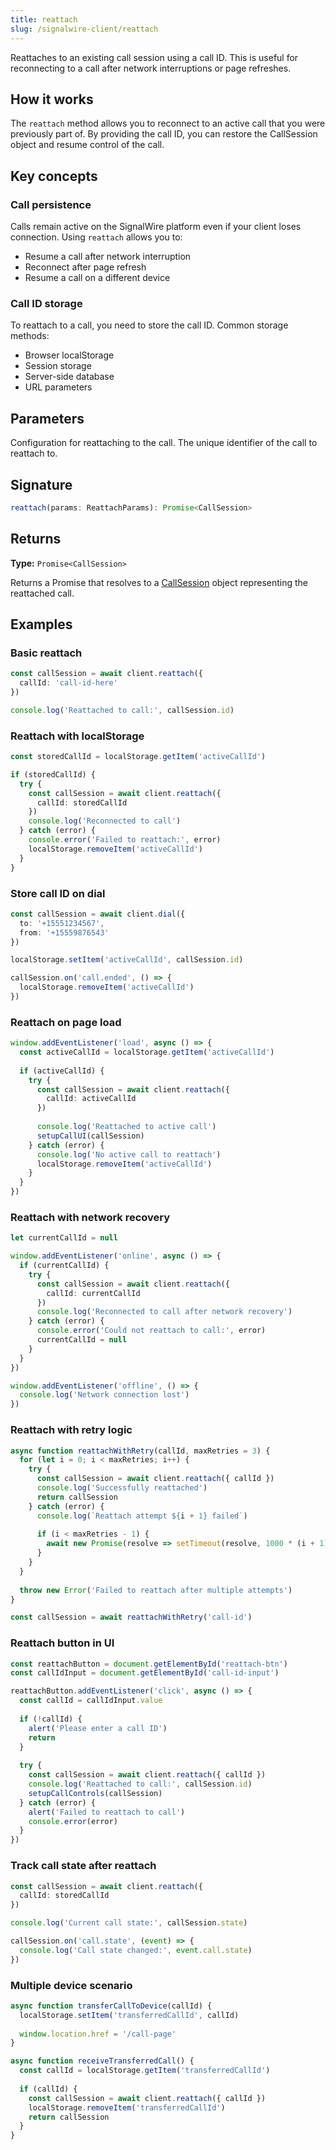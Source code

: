 ```yaml
---
title: reattach
slug: /signalwire-client/reattach
---
```



Reattaches to an existing call session using a call ID. This is useful for reconnecting to a call after network interruptions or page refreshes.

## How it works

The `reattach` method allows you to reconnect to an active call that you were previously part of. By providing the call ID, you can restore the CallSession object and resume control of the call.

## Key concepts

### Call persistence

Calls remain active on the SignalWire platform even if your client loses connection. Using `reattach` allows you to:
- Resume a call after network interruption
- Reconnect after page refresh
- Resume a call on a different device

### Call ID storage

To reattach to a call, you need to store the call ID. Common storage methods:
- Browser localStorage
- Session storage
- Server-side database
- URL parameters

## Parameters

<APIField name="params" type="ReattachParams" required>
  Configuration for reattaching to the call.
</APIField>

<APIField name="params.callId" type="string" required>
  The unique identifier of the call to reattach to.
</APIField>

## Signature

```typescript
reattach(params: ReattachParams): Promise<CallSession>
```

## Returns

**Type:** `Promise<CallSession>`

Returns a Promise that resolves to a [CallSession](/call-session) object representing the reattached call.

## Examples

### Basic reattach

```typescript
const callSession = await client.reattach({
  callId: 'call-id-here'
})

console.log('Reattached to call:', callSession.id)
```

### Reattach with localStorage

```typescript
const storedCallId = localStorage.getItem('activeCallId')

if (storedCallId) {
  try {
    const callSession = await client.reattach({
      callId: storedCallId
    })
    console.log('Reconnected to call')
  } catch (error) {
    console.error('Failed to reattach:', error)
    localStorage.removeItem('activeCallId')
  }
}
```

### Store call ID on dial

```typescript
const callSession = await client.dial({
  to: '+15551234567',
  from: '+15559876543'
})

localStorage.setItem('activeCallId', callSession.id)

callSession.on('call.ended', () => {
  localStorage.removeItem('activeCallId')
})
```

### Reattach on page load

```typescript
window.addEventListener('load', async () => {
  const activeCallId = localStorage.getItem('activeCallId')
  
  if (activeCallId) {
    try {
      const callSession = await client.reattach({
        callId: activeCallId
      })
      
      console.log('Reattached to active call')
      setupCallUI(callSession)
    } catch (error) {
      console.log('No active call to reattach')
      localStorage.removeItem('activeCallId')
    }
  }
})
```

### Reattach with network recovery

```typescript
let currentCallId = null

window.addEventListener('online', async () => {
  if (currentCallId) {
    try {
      const callSession = await client.reattach({
        callId: currentCallId
      })
      console.log('Reconnected to call after network recovery')
    } catch (error) {
      console.error('Could not reattach to call:', error)
      currentCallId = null
    }
  }
})

window.addEventListener('offline', () => {
  console.log('Network connection lost')
})
```

### Reattach with retry logic

```typescript
async function reattachWithRetry(callId, maxRetries = 3) {
  for (let i = 0; i < maxRetries; i++) {
    try {
      const callSession = await client.reattach({ callId })
      console.log('Successfully reattached')
      return callSession
    } catch (error) {
      console.log(`Reattach attempt ${i + 1} failed`)
      
      if (i < maxRetries - 1) {
        await new Promise(resolve => setTimeout(resolve, 1000 * (i + 1)))
      }
    }
  }
  
  throw new Error('Failed to reattach after multiple attempts')
}

const callSession = await reattachWithRetry('call-id')
```

### Reattach button in UI

```typescript
const reattachButton = document.getElementById('reattach-btn')
const callIdInput = document.getElementById('call-id-input')

reattachButton.addEventListener('click', async () => {
  const callId = callIdInput.value
  
  if (!callId) {
    alert('Please enter a call ID')
    return
  }
  
  try {
    const callSession = await client.reattach({ callId })
    console.log('Reattached to call:', callSession.id)
    setupCallControls(callSession)
  } catch (error) {
    alert('Failed to reattach to call')
    console.error(error)
  }
})
```

### Track call state after reattach

```typescript
const callSession = await client.reattach({
  callId: storedCallId
})

console.log('Current call state:', callSession.state)

callSession.on('call.state', (event) => {
  console.log('Call state changed:', event.call.state)
})
```

### Multiple device scenario

```typescript
async function transferCallToDevice(callId) {
  localStorage.setItem('transferredCallId', callId)
  
  window.location.href = '/call-page'
}

async function receiveTransferredCall() {
  const callId = localStorage.getItem('transferredCallId')
  
  if (callId) {
    const callSession = await client.reattach({ callId })
    localStorage.removeItem('transferredCallId')
    return callSession
  }
}
```

